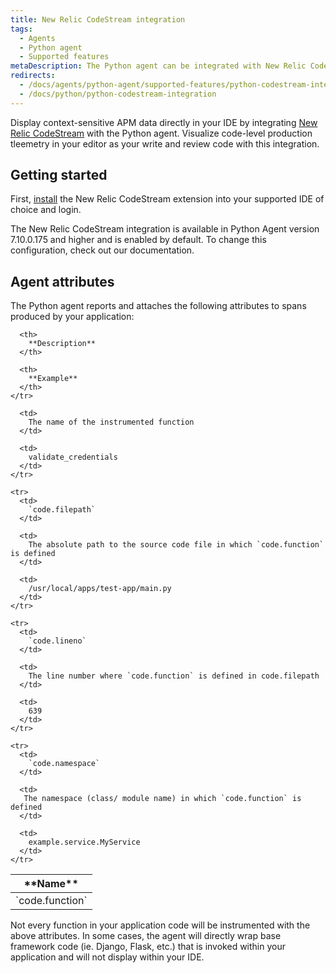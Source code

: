 ```yaml
---
title: New Relic CodeStream integration
tags:
  - Agents
  - Python agent
  - Supported features
metaDescription: The Python agent can be integrated with New Relic CodeStream to provide code level metrics.
redirects:
  - /docs/agents/python-agent/supported-features/python-codestream-integration
  - /docs/python/python-codestream-integration
---
```


Display context-sensitive APM data directly in your IDE by integrating [New Relic CodeStream](/docs/codestream/how-use-codestream/performance-monitoring#code-level) with the Python agent. Visualize code-level production tleemetry in your editor as your write and review code with this integration.

## Getting started

First, [install](/docs/codestream/start-here/install-codestream) the New Relic CodeStream extension into your supported IDE of choice and login.

<Callout variant="important">
  The New Relic CodeStream integration is available in Python Agent version 7.10.0.175 and higher and is enabled by default. To change this configuration, check out our documentation.
</Callout>

## Agent attributes

The Python agent reports and attaches the following attributes to spans produced by your application:

<table>
  <thead>
    <tr>
      <th>
        **Name**
      </th>

      <th>
        **Description**
      </th>

      <th>
        **Example**
      </th>
    </tr>
  </thead>

  <tbody>
    <tr>
      <td>
        `code.function`
      </td>

      <td>
        The name of the instrumented function
      </td>

      <td>
        validate_credentials
      </td>
    </tr>

    <tr>
      <td>
        `code.filepath`
      </td>

      <td>
        The absolute path to the source code file in which `code.function` is defined
      </td>

      <td>
        /usr/local/apps/test-app/main.py
      </td>
    </tr>

    <tr>
      <td>
        `code.lineno`
      </td>

      <td>
        The line number where `code.function` is defined in code.filepath
      </td>

      <td>
        639
      </td>
    </tr>

    <tr>
      <td>
        `code.namespace`
      </td>

      <td>
       The namespace (class/ module name) in which `code.function` is defined
      </td>

      <td>
        example.service.MyService
      </td>
    </tr>
  </tbody>
</table>

<Callout variant="important">
Not every function in your application code will be instrumented with the above attributes. In some cases, the agent will directly wrap base framework code (ie. Django, Flask, etc.) that is invoked within your application and will not display within your IDE.

 </Callout>


